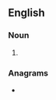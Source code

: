 {{also|Sharpers}}
==English==

===Noun===
{{head|en|noun plural form}}

# {{plural of|sharper|lang=en}}

===Anagrams===
* {{anagrams|en|a=aehprrss|harpress|phrasers}}